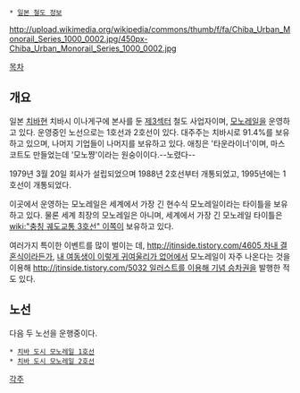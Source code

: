 {{{+1 千葉都市モノレール / Chiba Urban Monorail }}}
 * [[일본 철도 정보]]
http://upload.wikimedia.org/wikipedia/commons/thumb/f/fa/Chiba_Urban_Monorail_Series_1000_0002.jpg/450px-Chiba_Urban_Monorail_Series_1000_0002.jpg

[[목차]]
== 개요 ==
일본 [[치바]]현 치바시 이나게구에 본사를 둔 [[제3섹터]] 철도 사업자이며, [[모노레일]]을 운영하고 있다. 운영중인 노선으로는 1호선과 2호선이 있다. 대주주는 치바시로 91.4%를 보유하고 있으며, 나머지 기업들이 나머지를 보유하고 있다. 애칭은 '타운라이너'이며, 마스코트도 만들었는데 '모노쨩'이라는 원숭이이다.--노렸다--

1979년 3월 20일 회사가 설립되었으며 1988년 2호선부터 개통되었고, 1995년에는 1호선이 개통되었다.

이곳에서 운영하는 모노레일은 세계에서 가장 긴 현수식 모노레일이라는 타이틀을 보유하고 있다. 물론 세계 최장의 모노레일은 아니며, 세계에서 가장 긴 모노레일 타이틀은 [[wiki:"충칭 궤도교통 3호선" 이쪽]]이 보유하고 있다.

여러가지 특이한 이벤트를 많이 벌이는 데, [[http://jtinside.tistory.com/4605 차내 결혼식]]이라든가, [[내 여동생이 이렇게 귀여울리가 없어]]에서 모노레일이 자주 나온다는 것을 이용해 [[http://jtinside.tistory.com/5032 일러스트를 이용해 기념 승차권]]을 발행한 적도 있다.
== 노선 ==
다음 두 노선을 운행중이다.

 * [[치바 도시 모노레일 1호선]]
 * [[치바 도시 모노레일 2호선]]

[[각주]]
